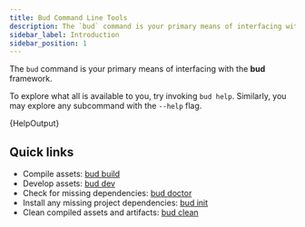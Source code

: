 ```yaml
---
title: Bud Command Line Tools
description: The `bud` command is your primary means of interfacing with the **bud** framework.
sidebar_label: Introduction
sidebar_position: 1
---
```



The `bud` command is your primary means of interfacing with the **bud** framework.

To explore what all is available to you, try invoking `bud help`. Similarly, you may explore any subcommand with the `--help` flag.

<CodeBlock title="$ bud help">{HelpOutput}</CodeBlock>

## Quick links

- Compile assets: [bud build](/guides/bud-cli/bud-build)
- Develop assets: [bud dev](/guides/bud-cli/bud-dev)
- Check for missing dependencies: [bud doctor](/guides/bud-cli/bud-doctor)
- Install any missing project dependencies: [bud init](/guides/bud-cli/bud-init)
- Clean compiled assets and artifacts: [bud clean](/guides/bud-cli/bud-clean)
